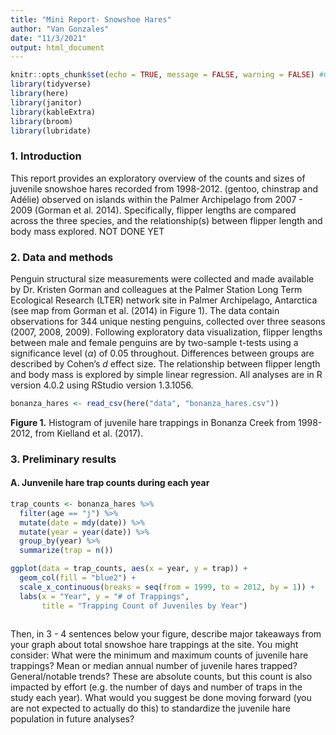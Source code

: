 ```yaml
---
title: "Mini Report- Snowshoe Hares"
author: "Van Gonzales"
date: "11/3/2021"
output: html_document
---
```

```r
knitr::opts_chunk$set(echo = TRUE, message = FALSE, warning = FALSE) #Change these two to false in the end (message and warning)
library(tidyverse)
library(here)
library(janitor)
library(kableExtra)
library(broom)
library(lubridate)
```

### 1. Introduction

This report provides an exploratory overview of the counts and sizes of juvenile snowshoe hares recorded from 1998-2012. (gentoo, chinstrap and Adélie) observed on islands within the Palmer Archipelago from 2007 - 2009 (Gorman et al. 2014). Specifically, flipper lengths are compared across the three species, and the relationship(s) between flipper length and body mass explored. NOT DONE YET

### 2. Data and methods

Penguin structural size measurements were collected and made available by Dr. Kristen Gorman and colleagues at the Palmer Station Long Term Ecological Research (LTER) network site in Palmer Archipelago, Antarctica (see map from Gorman et al. (2014) in Figure 1). The data contain observations for 344 unique nesting penguins, collected over three seasons (2007, 2008, 2009). Following exploratory data visualization, flipper lengths between male and female penguins are by two-sample t-tests using a significance level ($\alpha$) of 0.05 throughout. Differences between groups are described by Cohen's *d* effect size. The relationship between flipper length and body mass is explored by simple linear regression. All analyses are in R version 4.0.2 using RStudio version 1.3.1056.

```r
bonanza_hares <- read_csv(here("data", "bonanza_hares.csv"))
```

**Figure 1.** Histogram of juvenile hare trappings in Bonanza Creek from 1998-2012, from Kielland et al. (2017). 

### 3. Preliminary results

#### A. Junvenile hare trap counts during each year
```r
trap_counts <- bonanza_hares %>% 
  filter(age == "j") %>% 
  mutate(date = mdy(date)) %>%
  mutate(year = year(date)) %>% 
  group_by(year) %>% 
  summarize(trap = n())
```


```r
ggplot(data = trap_counts, aes(x = year, y = trap)) +
  geom_col(fill = "blue2") +
  scale_x_continuous(breaks = seq(from = 1999, to = 2012, by = 1)) +
  labs(x = "Year", y = "# of Trappings", 
       title = "Trapping Count of Juveniles by Year")
  
```

Then, in 3 - 4 sentences below your figure, describe major takeaways from your graph about total snowshoe hare trappings at the site. You might consider:
What were the minimum and maximum counts of juvenile hare trappings?
Mean or median annual number of juvenile hares trapped?
General/notable trends?
These are absolute counts, but this count is also impacted by effort (e.g. the number of days and number of traps in the study each year). What would you suggest be done moving forward (you are not expected to actually do this) to standardize the juvenile hare population in future analyses?





